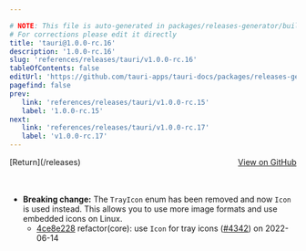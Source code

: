 ```yaml
---

# NOTE: This file is auto-generated in packages/releases-generator/build.ts
# For corrections please edit it directly
title: 'tauri@1.0.0-rc.16'
description: '1.0.0-rc.16'
slug: 'references/releases/tauri/v1.0.0-rc.16'
tableOfContents: false
editUrl: 'https://github.com/tauri-apps/tauri-docs/packages/releases-generator/build.ts'
pagefind: false
prev:
   link: 'references/releases/tauri/v1.0.0-rc.15'
   label: '1.0.0-rc.15'
next:
   link: 'references/releases/tauri/v1.0.0-rc.17'
   label: 'v1.0.0-rc.17'
---
```


			

<ReleaseSidebar slug="references/releases/tauri"  packageName="tauri" />

<div style="margin-bottom:3rem; display: flex; justify-content: space-between; align-items: center"><span>[Return](/releases)</span><span><a href="https://github.com/tauri-apps/tauri/releases/tag/tauri-v1.0.0-rc.16">View on GitHub</a></span></div>

- **Breaking change:** The `TrayIcon` enum has been removed and now `Icon` is used instead.
  This allows you to use more image formats and use embedded icons on Linux.
  - [4ce8e228](https://www.github.com/tauri-apps/tauri/commit/4ce8e228134cd3f22973b74ef26ca0d165fbbbd9) refactor(core): use `Icon` for tray icons ([#4342](https://www.github.com/tauri-apps/tauri/pull/4342)) on 2022-06-14

